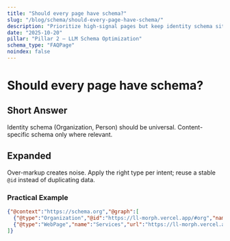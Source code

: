```yaml
---
title: "Should every page have schema?"
slug: "/blog/schema/should-every-page-have-schema/"
description: "Prioritize high-signal pages but keep identity schema sitewide."
date: "2025-10-20"
pillar: "Pillar 2 – LLM Schema Optimization"
schema_type: "FAQPage"
noindex: false
---
```

# Should every page have schema?
## Short Answer
Identity schema (Organization, Person) should be universal. Content-specific schema only where relevant.

## Expanded
Over-markup creates noise. Apply the right type per intent; reuse a stable `@id` instead of duplicating data.

### Practical Example
```json
{"@context":"https://schema.org","@graph":[
  {"@type":"Organization","@id":"https://ll-morph.vercel.app/#org","name":"LLMorph"},
  {"@type":"WebPage","name":"Services","url":"https://ll-morph.vercel.app/services"}
]}
